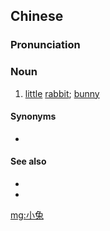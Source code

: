 {{also|小兎}}
==Chinese==
{{zh-forms}}

===Pronunciation===
{{zh-pron
|m=xiǎotù
|c=siu2 tou3
|cat=n
}}

===Noun===
{{zh-noun|mw=隻}}

# [[little]] [[rabbit]]; [[bunny]]

====Synonyms====
* {{zh-l|小兔子}}

====See also====
* {{zh-l|白兔}}
* {{zh-l|兔子}}

{{zh-cat|Mammals}}

[[mg:小兔]]